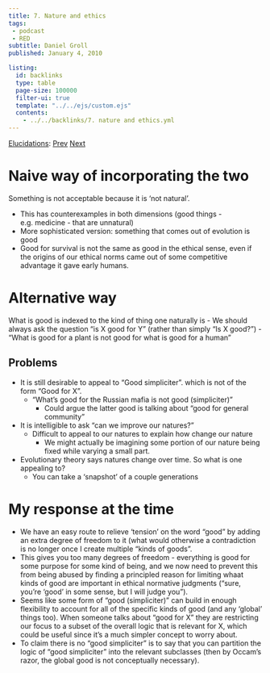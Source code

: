 ```yaml
---
title: 7. Nature and ethics
tags: 
 - podcast
 - RED
subtitle: Daniel Groll
published: January 4, 2010

listing:
  id: backlinks
  type: table
  page-size: 100000
  filter-ui: true
  template: "../../ejs/custom.ejs"
  contents:
    - ../../backlinks/7. nature and ethics.yml
---
```


[Elucidations](/docs/phil/Elucidations.html): [Prev](/docs/phil/6. Experimental philosophy.html) [Next](/docs/phil/8. Evolutionary psychology.html)

# Naive way of incorporating the two
Something is not acceptable because it is 'not natural'.

- This has counterexamples in both dimensions (good things - e.g. medicine - 
  that are unnatural)
- More sophisticated version: something that comes out of evolution is good
- Good for survival is not the same as good in the ethical sense, even if the 
  origins of our ethical norms came out of some competitive advantage it gave 
  early humans.

# Alternative way
What is good is indexed to the kind of thing one naturally is
  - We should always ask the question "is X good for Y" (rather than simply "Is 
    X good?")
  - "What is good for a plant is not good for what is good for a human"

## Problems
- It is still desirable to appeal to "Good simpliciter". which is not of the 
  form "Good for X".
  - "What's good for the Russian mafia is not good (simpliciter)"
    - Could argue the latter good is talking about "good for general community"
- It is intelligible to ask "can we improve our natures?"
  - Difficult to appeal to our natures to explain how change our nature
    - We might actually be imagining some portion of our nature being fixed 
      while varying a small part.
- Evolutionary theory says natures change over time. So what is one appealing 
  to?
  - You can take a 'snapshot' of a couple generations


# My response at the time

- We have an easy route to relieve 'tension' on the word "good" by adding an 
  extra degree of freedom to it (what would otherwise a contradiction is no 
  longer once I create multiple "kinds of goods".
- This gives you too many degrees of freedom - everything is good for some 
  purpose for some kind of being, and we now need to prevent this from being 
  abused by finding a principled reason for limiting whaat kinds of good are 
  important in ethical normative judgments ("sure, you're 'good' in some sense, 
  but I will judge you").
- Seems like some form of "good (simpliciter)" can build in enough flexibility 
  to account for all of the specific kinds of good (and any 'global' things 
  too). When someone talks about "good for X" they are restricting our focus to 
  a subset of the overall logic that is relevant for X, which could be useful 
  since it's a much simpler concept to worry about.
- To claim there is no "good simpliciter" is to say that you can partition the 
  logic of "good simpliciter" into the relevant subclasses (then by Occam's 
  razor, the global good is not conceptually necessary).

